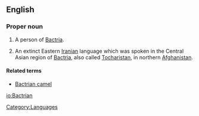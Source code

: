 ==English==

===Proper noun===
{{en-proper-noun|Bactrians}}
{{wikipedia}}

# {{countable}} A person of [[Bactria]].
# {{uncountable}} An extinct Eastern [[Iranian]] language which was spoken in the Central Asian region of [[Bactria]], also called [[Tocharistan]], in northern [[Afghanistan]].

====Related terms====
* [[Bactrian camel]]

[[Category:Languages]]

[[io:Bactrian]]